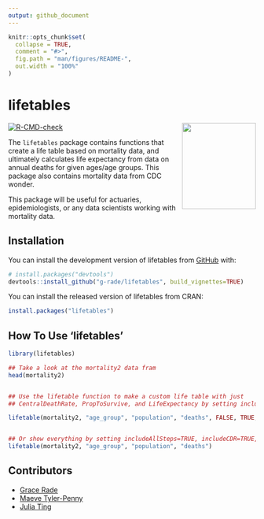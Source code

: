 ```yaml
---
output: github_document
---
```


<!-- README.md is generated from README.Rmd. Please edit that file -->

```r
knitr::opts_chunk$set(
  collapse = TRUE,
  comment = "#>",
  fig.path = "man/figures/README-",
  out.width = "100%"
)
```

# lifetables
<img align="right" width="150" height="175" src="man/figures/hex-lifetables.png">

<!-- badges: start -->
[![R-CMD-check](https://github.com/g-rade/lifetables/actions/workflows/R-CMD-check.yaml/badge.svg)](https://github.com/g-rade/lifetables/actions/workflows/R-CMD-check.yaml)
<!-- badges: end -->


The `lifetables` package contains functions that create a life table based on mortality data, and ultimately calculates life expectancy from data on annual deaths for given ages/age groups. This package also contains mortality data from CDC wonder. 

This package will be useful for actuaries, epidemiologists, or any data scientists working with mortality data.


## Installation

You can install the development version of lifetables from [GitHub](https://github.com/) with:

``` r
# install.packages("devtools")
devtools::install_github("g-rade/lifetables", build_vignettes=TRUE)
```

You can install the released version of lifetables from CRAN:

```r
install.packages("lifetables")
```

## How To Use 'lifetables'
```r
library(lifetables)

## Take a look at the mortality2 data fram
head(mortality2)


## Use the lifetable function to make a custom life table with just
## CentralDeathRate, PropToSurvive, and LifeExpectancy by setting includeAllSteps = FALSE

lifetable(mortality2, "age_group", "population", "deaths", FALSE, TRUE, TRUE)


## Or show everything by setting includeAllSteps=TRUE, includeCDR=TRUE, and includePS=TRUE which are the default values
lifetable(mortality2, "age_group", "population", "deaths")
```


## Contributors

  + [Grace Rade](https://github.com/g-rade)
  + [Maeve Tyler-Penny](https://github.com/mctp546)
  + [Julia Ting](https://github.com/jtingy)
